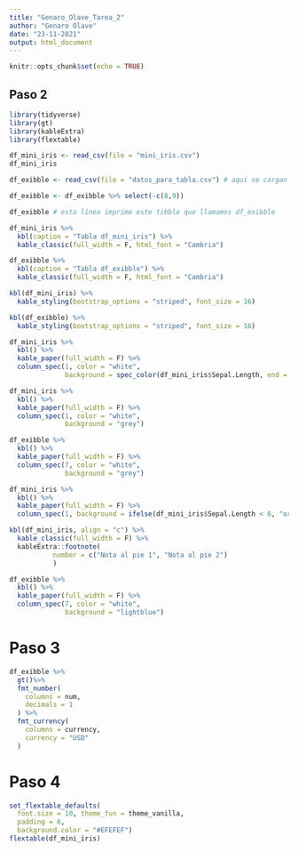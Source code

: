 ```yaml
---
title: "Genaro_Olave_Tarea_2"
author: "Genaro Olave"
date: "23-11-2021"
output: html_document
---
```


```r
knitr::opts_chunk$set(echo = TRUE)
```

## Paso 2

```r
library(tidyverse)
library(gt)
library(kableExtra)
library(flextable)
```

```r
df_mini_iris <- read_csv(file = "mini_iris.csv")
df_mini_iris

df_exibble <- read_csv(file = "datos_para_tabla.csv") # aquí se cargan datos y se crea df_exibble

df_exibble <- df_exibble %>% select(-c(8,9))

df_exibble # esta línea imprime este tibble que llamamos df_exibble
```

```r
df_mini_iris %>%
  kbl(caption = "Tabla df_mini_iris") %>%
  kable_classic(full_width = F, html_font = "Cambria")

df_exibble %>%
  kbl(caption = "Tabla df_exibble") %>%
  kable_classic(full_width = F, html_font = "Cambria")

kbl(df_mini_iris) %>%
  kable_styling(bootstrap_options = "striped", font_size = 16)

kbl(df_exibble) %>%
  kable_styling(bootstrap_options = "striped", font_size = 16)

df_mini_iris %>%
  kbl() %>%
  kable_paper(full_width = F) %>%
  column_spec(1, color = "white",
              background = spec_color(df_mini_iris$Sepal.Length, end = 0.7))

df_mini_iris %>%
  kbl() %>%
  kable_paper(full_width = F) %>%
  column_spec(1, color = "white",
              background = "grey")

df_exibble %>%
  kbl() %>%
  kable_paper(full_width = F) %>%
  column_spec(7, color = "white",
              background = "grey")

df_mini_iris %>%
  kbl() %>%
  kable_paper(full_width = F) %>%
  column_spec(1, background = ifelse(df_mini_iris$Sepal.Length < 6, "orange", "green"))

kbl(df_mini_iris, align = "c") %>%
  kable_classic(full_width = F) %>%
  kableExtra::footnote(
           number = c("Nota al pie 1", "Nota al pie 2")
           )

df_exibble %>%
  kbl() %>%
  kable_paper(full_width = F) %>%
  column_spec(7, color = "white",
              background = "lightblue")
```

# Paso 3

```r

df_exibble %>%
  gt()%>%
  fmt_number(
    columns = num,
    decimals = 1
  ) %>%
  fmt_currency(
    columns = currency,
    currency = "USD"
  )
```

# Paso 4

```r
set_flextable_defaults(
  font.size = 10, theme_fun = theme_vanilla,
  padding = 6,
  background.color = "#EFEFEF")
flextable(df_mini_iris)
```


